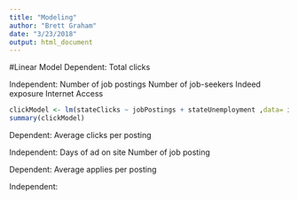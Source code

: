 ```yaml
---
title: "Modeling"
author: "Brett Graham"
date: "3/23/2018"
output: html_document
---
```


#Linear Model
Dependent:
Total clicks

Independent:
Number of job postings
Number of job-seekers
Indeed exposure
Internet Access

```r
clickModel <- lm(stateClicks ~ jobPostings + stateUnemployment ,data= indeedState)
summary(clickModel)

```






Dependent:
Average clicks per posting

Independent:
Days of ad on site
Number of job posting


Dependent:
Average applies per posting

Independent:

